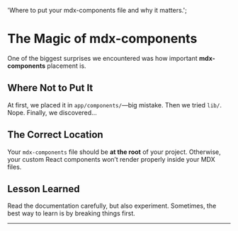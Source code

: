   'Where to put your mdx-components file and why it matters.';

# The Magic of mdx-components

One of the biggest surprises we encountered was how important **mdx-components** placement is.

## Where Not to Put It

At first, we placed it in `app/components/`—big mistake. Then we tried `lib/`. Nope. Finally, we discovered…

## The Correct Location

Your `mdx-components` file should be **at the root** of your project. Otherwise, your custom React components won’t render properly inside your MDX files.

## Lesson Learned

Read the documentation carefully, but also experiment. Sometimes, the best way to learn is by breaking things first.

---

